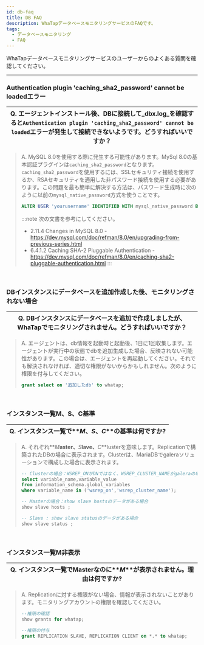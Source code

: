 ```yaml
---
id: db-faq
title: DB FAQ
description: WhaTapデータベースモニタリングサービスのFAQです。
tags:
  - データベースモニタリング
  - FAQ
---
```


WhaTapデータベースモニタリングサービスのユーザーからのよくある質問を確認してください。 

---

<div class ='faq'>

### Authentication plugin 'caching_sha2_password' cannot be loadedエラー

| Q. エージェントインストール後、DBに接続して_dbx.log_を確認すると`Authentication plugin 'caching_sha2_password' cannot be loaded`エラーが発生して接続できないようです。どうすればいいですか？ |
| ------------------------------------------------------------------------------------------------------------------------------------- |

> A. MySQL 8.0を使用する際に発生する可能性があります。MySql 8.0の基本認証プラグインは`caching_sha2_password`となります。`caching_sha2_password`を使用するには、SSLセキュリティ接続を使用するか、RSAセキュリティを適用した非パスワード接続を使用する必要があります。この問題を最も簡単に解決する方法は、パスワード生成時に次のように以前の`mysql_native_password`方式を使うことです。
>
> ```sql
> ALTER USER 'yourusername' IDENTIFIED WITH mysql_native_password BY 'youpassword';
> ```
>
> :::note
> 次の文書を参考にしてください。
>
> -   2.11.4 Changes in MySQL 8.0 - https://dev.mysql.com/doc/refman/8.0/en/upgrading-from-previous-series.html
> -   6.4.1.2 Caching SHA-2 Pluggable Authentication - https://dev.mysql.com/doc/refman/8.0/en/caching-sha2-pluggable-authentication.html
> :::

<br/>

### DBインスタンスにデータベースを追加作成した後、モニタリングされない場合

| Q. DBインスタンスにデータベースを追加で作成しましたが、WhaTapでモニタリングされません。どうすればいいですか？ |
| ------------------------------------------------------------ |

> A. エージェントは、db情報を起動時と起動後、1日に1回収集します。エージェントが実行中の状態でdbを追加生成した場合、反映されない可能性があります。この場合は、エージェントを再起動してください。それでも解決されなければ、適切な権限がないからかもしれません。次のように権限を付与してください。
>
> ```sql
> grant select on '追加したdb' to whatap;
> ```

<br/>

### インスタンス一覧M、S、C基準

| Q. インスタンス一覧で**_M_**、**_S_**、**_C_**の基準は何ですか? |
| -------------------------------------------- |

> A. それぞれ**_M_**aster、**_S_**lave、**_C_**lusterを意味します。Replicationで構築されたDBの場合に表示されます。Clusterは、MariaDBでgaleraソリューションで構成した場合に表示されます。 
>
> ```sql
> -- Clusterの場合：WSREP_ONがONではなく、WSREP_CLUSTER_NAMEがgaleraの場合
> select variable_name,variable_value 
> from information_schema.global_variables 
> where variable_name in ('wsrep_on','wsrep_cluster_name');
>
> -- Masterの場合：show slave hostsのデータがある場合
> show slave hosts ;
>
> -- Slave : show slave statusのデータがある場合
> show slave status ;
> ```

<br/>

### インスタンス一覧M非表示

| Q. インスタンス一覧でMasterなのに**_M_**が表示されません。理由は何ですか? |
| --------------------------------------------- |

> A. Replicationに対する権限がない場合、情報が表示されないことがあります。モニタリングアカウントの権限を確認してください。 
>
> ```sql
> --権限の確認
> show grants for whatap;
>
> --権限の付与
> grant REPLICATION SLAVE, REPLICATION CLIENT on *.* to whatap;
> ```

</div>
